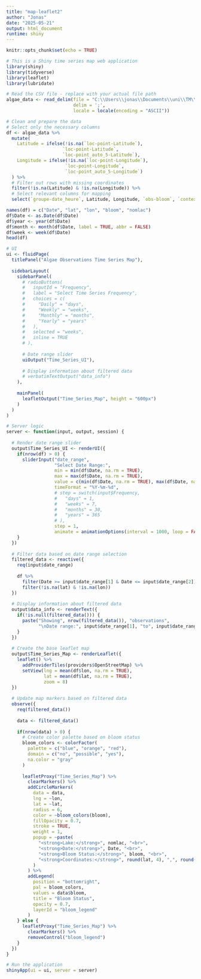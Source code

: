 ---
title: "map-leaflet2"
author: "Jonas"
date: "2025-05-21"
output: html_document
runtime: shiny
---

```{r setup, include=FALSE}
knitr::opts_chunk$set(echo = TRUE)
```

```{r libraries, echo=FALSE}
# This is a Shiny time series map web application
library(shiny)
library(tidyverse)
library(leaflet)
library(lubridate)
```

```{r file, echo=FALSE}
# Read the CSV file - replace with your actual file path
algae_data <- read_delim(file = "C:\\Users\\jonas\\Documents\\uni\\TM\\SP\\map-script\\obs_algues_export_2025-01.csv",
                         delim = ';',
                         locale = locale(encoding = "ASCII"))
```

```{r basic-data}
# Clean and prepare the data
# Select only the necessary columns
df <- algae_data %>%
  mutate(
    Latitude = ifelse(!is.na(`loc-point-Latitude`), 
                     `loc-point-Latitude`, 
                     `loc-point_auto_5-Latitude`),
    Longitude = ifelse(!is.na(`loc-point-Longitude`), 
                      `loc-point-Longitude`, 
                      `loc-point_auto_5-Longitude`)
  ) %>%
  # Filter out rows with missing coordinates
  filter(!is.na(Latitude) & !is.na(Longitude)) %>%
  # Select relevant columns for mapping
  select(`groupe-date_heure`, Latitude, Longitude, `obs-bloom`, `contexte-nom_lac`)

names(df) = c("Date", "lat", "lon", "bloom", "nomlac")
df$Date <- as.Date(df$Date)
df$year <- year(df$Date)
df$month <- month(df$Date, label = TRUE, abbr = FALSE)
df$week <- week(df$Date)
head(df)
```

```{r shiny-app}
# UI
ui <- fluidPage(
  titlePanel("Algae Observations Time Series Map"),
  
  sidebarLayout(
    sidebarPanel(
      # radioButtons(
      #   inputId = "Frequency",
      #   label = "Select Time Series Frequency",
      #   choices = c(
      #     "Daily" = "days",
      #     "Weekly" = "weeks", 
      #     "Monthly" = "months",
      #     "Yearly" = "years"
      #   ),
      #   selected = "weeks",
      #   inline = TRUE
      # ),
      
      # Date range slider
      uiOutput("Time_Series_UI"),
      
      # Display information about filtered data
      # verbatimTextOutput("data_info")
    ),
    
    mainPanel(
      leafletOutput("Time_Series_Map", height = "600px")
    )
  )
)

# Server logic
server <- function(input, output, session) {
  
  # Render date range slider
  output$Time_Series_UI <- renderUI({
    if(nrow(df) > 0) {
      sliderInput("date_range", 
                  "Select Date Range:", 
                  min = min(df$Date, na.rm = TRUE), 
                  max = max(df$Date, na.rm = TRUE), 
                  value = c(min(df$Date, na.rm = TRUE), max(df$Date, na.rm = TRUE)),
                  timeFormat = "%Y-%m-%d",
                  # step = switch(input$Frequency,
                  #   "days" = 1,
                  #   "weeks" = 7,
                  #   "months" = 30,
                  #   "years" = 365
                  # ),
                  step = 1,
                  animate = animationOptions(interval = 1000, loop = FALSE))
    }
  })
  
  # Filter data based on date range selection
  filtered_data <- reactive({
    req(input$date_range)
    
    df %>%
      filter(Date >= input$date_range[1] & Date <= input$date_range[2]) %>%
      filter(!is.na(lat) & !is.na(lon))
  })
  
  # Display information about filtered data
  output$data_info <- renderText({
    if(!is.null(filtered_data())) {
      paste("Showing", nrow(filtered_data()), "observations",
            "\nDate range:", input$date_range[1], "to", input$date_range[2])
    }
  })
  
  # Create the base leaflet map
  output$Time_Series_Map <- renderLeaflet({
    leaflet() %>%
      addProviderTiles(providers$OpenStreetMap) %>%
      setView(lng = mean(df$lon, na.rm = TRUE), 
              lat = mean(df$lat, na.rm = TRUE), 
              zoom = 8)
  })
  
  # Update map markers based on filtered data
  observe({
    req(filtered_data())
    
    data <- filtered_data()
    
    if(nrow(data) > 0) {
      # Create color palette based on bloom status
      bloom_colors <- colorFactor(
        palette = c("blue", "orange", "red"),
        domain = c("no", "possible", "yes"),
        na.color = "gray"
      )
      
      leafletProxy("Time_Series_Map") %>%
        clearMarkers() %>%
        addCircleMarkers(
          data = data,
          lng = ~lon, 
          lat = ~lat,
          radius = 6,
          color = ~bloom_colors(bloom),
          fillOpacity = 0.7,
          stroke = TRUE,
          weight = 1,
          popup = ~paste(
            "<strong>Lake:</strong>", nomlac, "<br>",
            "<strong>Date:</strong>", Date, "<br>",
            "<strong>Bloom Status:</strong>", bloom, "<br>",
            "<strong>Coordinates:</strong>", round(lat, 4), ",", round(lon, 4)
          )
        ) %>%
        addLegend(
          position = "bottomright",
          pal = bloom_colors,
          values = data$bloom,
          title = "Bloom Status",
          opacity = 0.7,
          layerId = "bloom_legend"
        )
    } else {
      leafletProxy("Time_Series_Map") %>%
        clearMarkers() %>%
        removeControl("bloom_legend")
    }
  })
}

# Run the application
shinyApp(ui = ui, server = server)
```